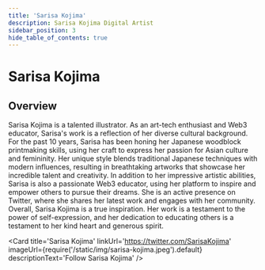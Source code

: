 ---
title: 'Sarisa Kojima'
description: Sarisa Kojima Digital Artist
sidebar_position: 3
hide_table_of_contents: true
---


# Sarisa Kojima

## Overview

Sarisa Kojima is a talented illustrator. As an art-tech enthusiast and Web3 educator, Sarisa's work is a reflection of her diverse cultural background.
For the past 10 years, Sarisa has been honing her Japanese woodblock printmaking skills, using her craft to express her passion for Asian culture and femininity. Her unique style blends traditional Japanese techniques with modern influences, resulting in breathtaking artworks that showcase her incredible talent and creativity.
In addition to her impressive artistic abilities, Sarisa is also a passionate Web3 educator, using her platform to inspire and empower others to pursue their dreams. She is an active presence on Twitter, where she shares her latest work and engages with her community.
Overall, Sarisa Kojima is a true inspiration. Her work is a testament to the power of self-expression, and her dedication to educating others is a testament to her kind heart and generous spirit.

<Card
    title='Sarisa Kojima'
    linkUrl='https://twitter.com/SarisaKojima'
    imageUrl={require('/static/img/sarisa-kojima.jpeg').default}
    descriptionText='Follow Sarisa Kojima'
/>